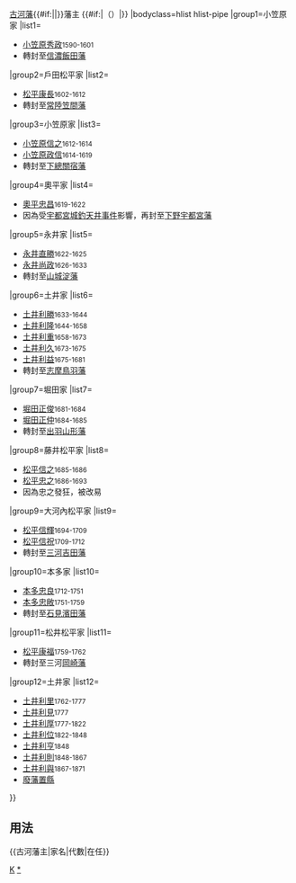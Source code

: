 {{Navbox
|name=古河藩主
|title={{#if:{{{1|}}}|{{{1|}}}|}}[[古河藩]]{{#if:{{{2|}}}|{{{2|}}}|}}藩主 {{#if:{{{3|}}}|（{{{3|}}}）|}}
|bodyclass=hlist hlist-pipe
|group1=小笠原家
|list1=
*[[小笠原秀政]]<span style="font-size:smaller">1590-1601</span>
*轉封至[[信濃國|信濃]][[信濃飯田藩|飯田藩]]
|group2=戶田松平家
|list2=
*[[松平康長]]<span style="font-size:smaller">1602-1612</span>
*轉封至[[常陸國|常陸]][[笠間藩]]
|group3=小笠原家
|list3=
*[[小笠原信之]]<span style="font-size:smaller">1612-1614</span>
*[[小笠原政信]]<span style="font-size:smaller">1614-1619</span>
*轉封至[[下總國|下總]][[關宿藩]]
|group4=奧平家
|list4=
*[[奧平忠昌]]<span style="font-size:smaller">1619-1622</span>
*因為受[[宇都宮城釣天井事件]]影響，再封至[[下野國|下野]][[宇都宮藩]]
|group5=永井家
|list5=
*[[永井直勝]]<span style="font-size:smaller">1622-1625</span>
*[[永井尚政]]<span style="font-size:smaller">1626-1633</span>
*轉封至[[山城國|山城]][[淀藩]]
|group6=土井家
|list6=
*[[土井利勝]]<span style="font-size:smaller">1633-1644</span>
*[[土井利隆]]<span style="font-size:smaller">1644-1658</span>
*[[土井利重]]<span style="font-size:smaller">1658-1673</span>
*[[土井利久]]<span style="font-size:smaller">1673-1675</span>
*[[土井利益]]<span style="font-size:smaller">1675-1681</span>
*轉封至[[志摩國|志摩]][[鳥羽藩]]
|group7=堀田家
|list7=
*[[堀田正俊]]<span style="font-size:smaller">1681-1684</span>
*[[堀田正仲]]<span style="font-size:smaller">1684-1685</span>
*轉封至[[出羽國|出羽]][[山形藩]]
|group8=藤井松平家
|list8=
*[[松平信之]]<span style="font-size:smaller">1685-1686</span>
*[[松平忠之]]<span style="font-size:smaller">1686-1693</span>
*因為忠之發狂，被改易
|group9=大河內松平家
|list9=
*[[松平信輝]]<span style="font-size:smaller">1694-1709</span>
*[[松平信祝]]<span style="font-size:smaller">1709-1712</span>
*轉封至[[三河國|三河]][[三河吉田藩|吉田藩]]
|group10=本多家
|list10=
*[[本多忠良]]<span style="font-size:smaller">1712-1751</span>
*[[本多忠敞]]<span style="font-size:smaller">1751-1759</span>
*轉封至[[石見國|石見]][[濱田藩]]
|group11=松井松平家
|list11=
*[[松平康福]]<span style="font-size:smaller">1759-1762</span>
*轉封至三河[[岡崎藩]]
|group12=土井家
|list12=
*[[土井利里]]<span style="font-size:smaller">1762-1777</span>
*[[土井利見]]<span style="font-size:smaller">1777</span>
*[[土井利厚]]<span style="font-size:smaller">1777-1822</span>
*[[土井利位]]<span style="font-size:smaller">1822-1848</span>
*[[土井利亨]]<span style="font-size:smaller">1848</span>
*[[土井利則]]<span style="font-size:smaller">1848-1867</span>
*[[土井利與]]<span style="font-size:smaller">1867-1871</span>
*[[廢藩置縣]]
}}<noinclude>
==用法==
<nowiki>{{古河藩主|家名|代數|在任}}</nowiki>
[[Category:歷代藩主模板|K]]
[[Category:古河藩主|*]]
</noinclude>